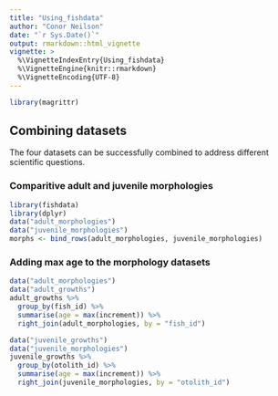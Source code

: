 ```yaml
---
title: "Using_fishdata"
author: "Conor Neilson"
date: "`r Sys.Date()`"
output: rmarkdown::html_vignette
vignette: >
  %\VignetteIndexEntry{Using_fishdata}
  %\VignetteEngine{knitr::rmarkdown}
  %\VignetteEncoding{UTF-8}
---
```


```r
library(magrittr)
```


## Combining datasets

The four datasets can be successfully combined to address different scientific questions. 

### Comparitive adult and juvenile morphologies

```r
library(fishdata)
library(dplyr)
data("adult_morphologies")
data("juvenile_morphologies")
morphs <- bind_rows(adult_morphologies, juvenile_morphologies)
```


### Adding max age to the morphology datasets

```r
data("adult_morphologies")
data("adult_growths")
adult_growths %>% 
  group_by(fish_id) %>% 
  summarise(age = max(increment)) %>% 
  right_join(adult_morphologies, by = "fish_id")
```


```r
data("juvenile_growths")
data("juvenile_morphologies")
juvenile_growths %>% 
  group_by(otolith_id) %>% 
  summarise(age = max(increment)) %>% 
  right_join(juvenile_morphologies, by = "otolith_id")
```

